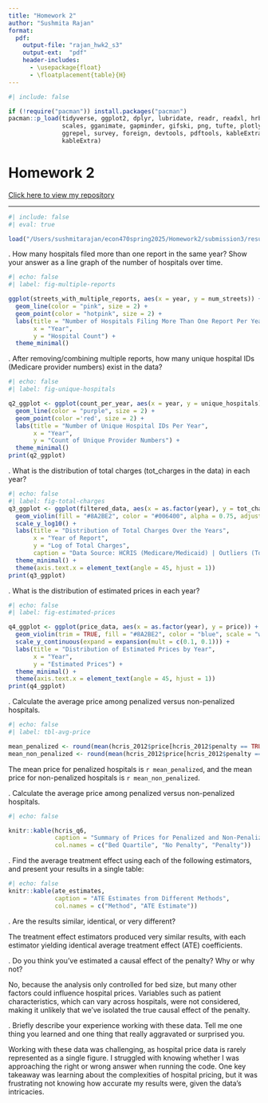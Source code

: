 ```yaml
---
title: "Homework 2"
author: "Sushmita Rajan"
format:
  pdf:
    output-file: "rajan_hwk2_s3"
    output-ext:  "pdf"
    header-includes:
      - \usepackage{float}
      - \floatplacement{table}{H}
---
```

```r
#| include: false

if (!require("pacman")) install.packages("pacman")
pacman::p_load(tidyverse, ggplot2, dplyr, lubridate, readr, readxl, hrbrthemes, fixest,
               scales, gganimate, gapminder, gifski, png, tufte, plotly, OECD,
               ggrepel, survey, foreign, devtools, pdftools, kableExtra, modelsummary,
               kableExtra)
```
# Homework 2

[Click here to view my repository](https://github.com/sarajan03/econ470spring2025/tree/main/Homework2)

\newpage 

---
```r
#| include: false
#| eval: true

load("/Users/sushmitarajan/econ470spring2025/Homework2/submission3/results/Hwk2_workspace.RData") 
```

\noindent 1. How many hospitals filed more than one report in the same year? Show your answer as a line graph of the number of hospitals over time. 

```r
#| echo: false
#| label: fig-multiple-reports

ggplot(streets_with_multiple_reports, aes(x = year, y = num_streets)) +
  geom_line(color = "pink", size = 2) +
  geom_point(color = "hotpink", size = 2) +
  labs(title = "Number of Hospitals Filing More Than One Report Per Year",
       x = "Year",
       y = "Hospital Count") +
  theme_minimal()
```

\newpage 
\noindent 2. After removing/combining multiple reports, how many unique hospital IDs (Medicare provider numbers) exist in the data?

```r
#| echo: false
#| label: fig-unique-hospitals

q2_ggplot <- ggplot(count_per_year, aes(x = year, y = unique_hospitals)) +
  geom_line(color = "purple", size = 2) +
  geom_point(color ='red', size = 2) +
  labs(title = "Number of Unique Hospital IDs Per Year",
       x = "Year",
       y = "Count of Unique Provider Numbers") +
  theme_minimal()
print(q2_ggplot)
```

\newpage 
\noindent 3. What is the distribution of total charges (tot_charges in the data) in each year? 

```r
#| echo: false
#| label: fig-total-charges
q3_ggplot <- ggplot(filtered_data, aes(x = as.factor(year), y = tot_charges)) +
  geom_violin(fill = "#8A2BE2", color = "#006400", alpha = 0.75, adjust = 1) +
  scale_y_log10() +
  labs(title = "Distribution of Total Charges Over the Years",
       x = "Year of Report",
       y = "Log of Total Charges",
       caption = "Data Source: HCRIS (Medicare/Medicaid) | Outliers (Top & Bottom 1%) Removed") +
  theme_minimal() +
  theme(axis.text.x = element_text(angle = 45, hjust = 1))
print(q3_ggplot)
```

\newpage 
\noindent 4. What is the distribution of estimated prices in each year? 


```r
#| echo: false
#| label: fig-estimated-prices

q4_ggplot <- ggplot(price_data, aes(x = as.factor(year), y = price)) +
  geom_violin(trim = TRUE, fill = "#8A2BE2", color = "blue", scale = "width") +
  scale_y_continuous(expand = expansion(mult = c(0.1, 0.1))) +
  labs(title = "Distribution of Estimated Prices by Year",
       x = "Year",
       y = "Estimated Prices") +
  theme_minimal() +
  theme(axis.text.x = element_text(angle = 45, hjust = 1))
print(q4_ggplot)
```



\noindent 5. Calculate the average price among penalized versus non-penalized hospitals.

```r
#| echo: false
#| label: tbl-avg-price

mean_penalized <- round(mean(hcris_2012$price[hcris_2012$penalty == TRUE], na.rm = TRUE), 2)
mean_non_penalized <- round(mean(hcris_2012$price[hcris_2012$penalty == FALSE], na.rm = TRUE), 2)
```

The mean price for penalized hospitals is `r mean_penalized`, and the mean price for non-penalized hospitals is `r mean_non_penalized`.

\newpage 
\noindent 6. Calculate the average price among penalized versus non-penalized hospitals.

```r
#| echo: false

knitr::kable(hcris_q6, 
             caption = "Summary of Prices for Penalized and Non-Penalized Hospitals", 
             col.names = c("Bed Quartile", "No Penalty", "Penalty"))

```

\noindent 7. Find the average treatment effect using each of the following estimators, and present your results in a single table:
```r
#| echo: false
knitr::kable(ate_estimates, 
             caption = "ATE Estimates from Different Methods", 
             col.names = c("Method", "ATE Estimate"))


```

\noindent 8. Are the results similar, identical, or very different?

The treatment effect estimators produced very similar results, with each estimator yielding identical average treatment effect (ATE) coefficients.

\noindent 9. Do you think you’ve estimated a causal effect of the penalty? Why or why not?

No, because the analysis only controlled for bed size, but many other factors could influence hospital prices. Variables such as patient characteristics, which can vary across hospitals, were not considered, making it unlikely that we’ve isolated the true causal effect of the penalty.

\noindent 10. Briefly describe your experience working with these data. Tell me one thing you learned and one thing that really aggravated or surprised you.

Working with these data was challenging, as hospital price data is rarely represented as a single figure. I struggled with knowing whether I was approaching the right or wrong answer when running the code. One key takeaway was learning about the complexities of hospital pricing, but it was frustrating not knowing how accurate my results were, given the data's intricacies.
